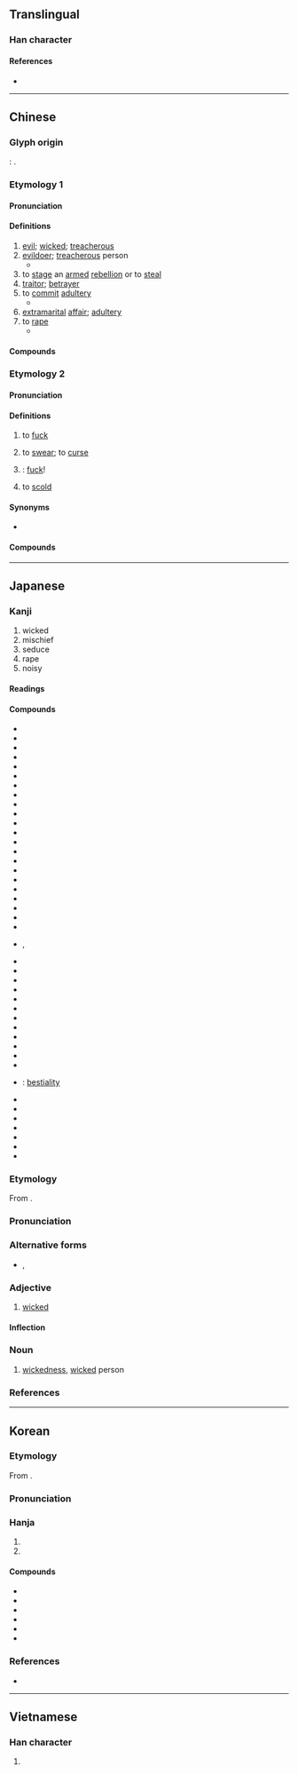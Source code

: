 {{also|奸|姧}}
{{character info}}
==Translingual==

===Han character===
{{Han char|rn=38|rad=女|as=06|sn=9|four=40444|canj=VVV|ids=⿱女奻}}

====References====
* {{Han ref|kx=0260.100|dkj=06217|dj=0526.090|hdz=21048.100|uh=59E6|ud=23014|bh=ABC1|bd=43969}}

----

==Chinese==

===Glyph origin===
{{Han etyl}}
{{liushu|ic}}: {{zh-etym-triple|女|woman}}.

===Etymology 1===
{{zh-forms|s=奸}}

====Pronunciation====
{{zh-pron
|m=jiān
|m-s=
|c=gaan1
|c-t=
|g=
|h=pfs=kiên;gd=gian1
|j=
|mb=gáing
|md=găng
|mn=kan
|mn-t=gang1
|w=1ke,1ji
|w_note=1ke - vernacular; 1ji - literary
|x=
|mc=y
|oc=y
|cat=a,n,v
}}

====Definitions====
{{zh-hanzi}}

# [[evil]]; [[wicked]]; [[treacherous]]
# [[evildoer]]; [[treacherous]] person
#* {{zh-x|姦人|bad person, evildoer}}
# to [[stage]] an [[armed]] [[rebellion]] or to [[steal]]
# [[traitor]]; [[betrayer]]
# to [[commit]] [[adultery]]
#* {{zh-usex|通姦|to commit adultery}}
# [[extramarital]] [[affair]]; [[adultery]]
# to [[rape]]
#* {{zh-x|強姦|to rape}}

====Compounds====
{{zh-der|獸姦:[[bestiality]]|刁姦|和姦|大姦似忠|姦人之雄|姦伏|姦佞|姦凶|姦夫|姦夫淫婦|姦宄|姦情|姦慝|姦殺|姦污|姦淫|姦淫擄掠|姦盜邪淫|姦細|姦臣|姦詐|姦通|姦邪|姦雄|姦非|姦黨|強姦|強姦民意|捉姦|擒姦擿伏|擒姦討暴|洞燭姦邪|發姦擿伏|發擿姦伏|禁姦除猾|誘姦|賣俏行姦|賣姦|贏姦賣俏|輪姦|迎姦賣俏|通姦|雞姦}}

===Etymology 2===
{{zh-forms|s=奸|alt=幹}}
{{rfe|zh|from 幹?}}

====Pronunciation====
{{zh-pron
|mn=kàn
|dial=n
|cat=v
}}

====Definitions====
{{zh-hanzi}}

# {{lb|zh|Hokkien|vulgar}} to [[fuck]]
# {{lb|zh|Mainland China|_|Hokkien|vulgar}} to [[swear]]; to [[curse]]
# {{lb|zh|Taiwanese Hokkien|vulgar}} {{non-gloss definition|a word used to express one's anger}}: [[fuck]]!
# {{lb|zh|Singapore|_|Hokkien|slang|vulgar}} to [[scold]]
#: {{zh-x|伊 著 姦{kàn}。|He/She got '''scolded'''.|MN}}

====Synonyms====
{{zh-dial|肏}}
* {{s|word to express one's anger}} {{zh-l|肏}}
{{zh-dial|罵}}

====Compounds====
{{zh-der|姦恁娘|姦撟|相姦|姦尻川}}

----

==Japanese==

===Kanji===
{{ja-kanji|grade=|rs=女06}}

# wicked
# mischief 
# seduce
# rape
# noisy

====Readings====
{{ja-readings
|goon=けん
|kanon=かん
|kun=みだら-, よこしま-, かしま-し.い
}}

====Compounds====
{{der-top|Compounds}}
* {{ja-r|姦しい|かしまし.い}}
* {{ja-r|姦悪|かんあく}}
* {{ja-r|姦淫|かんいん}}
* {{ja-r|姦黠|かんかつ}}
* {{ja-r|姦譎|かんきつ}}
* {{ja-r|姦曲|かんきょく}}
* {{ja-r|姦計|かんけい}}
* {{ja-r|姦譎|かんけつ}}
* {{ja-r|姦詐|かんさ}}
* {{ja-r|姦才|かんさい}}
* {{ja-r|姦策|かんさく}}
* {{ja-r|姦邪|かんじゃ}}
* {{ja-r|姦商|かんしょう}}
* {{ja-r|姦心|かんしん}}
* {{ja-r|姦臣|かんしん}}
* {{ja-r|姦人|かんじん}}
* {{ja-r|姦する|かんする}}
* {{ja-r|姦賊|かんぞく}}
* {{ja-r|姦智|かんち}}
* {{ja-r|姦通|かんつう}}
* {{ja-r|姦徒|かんと}}
* {{ja-r|姦盗|かんとう}}
* {{ja-r|姦慝|かんとく}}, {{ja-r|姦慝|かんちょく}}
* {{ja-r|姦佞|かんねい}}
* {{ja-r|姦夫|かんぷ}}
* {{ja-r|姦婦|かんぷ}}
* {{ja-r|姦物|かんぶつ}}
* {{ja-r|姦謀|かんぼう}}
* {{ja-r|姦民|かんみん}}
* {{ja-r|姦雄|かんゆう}}
* {{ja-r|姦濫|かんらん}}
* {{ja-r|鶏姦|けいかん}}
* {{ja-r|強姦|ごうかん}}
* {{ja-r|屍姦|しかん}}
* {{ja-r|視曲|しかん}}
* {{ja-r|獣姦|じゅうかん}}: [[bestiality]] {{gloss|sexual activity}}
* {{ja-r|相姦|そうかん}}
* {{ja-r|賊姦|ぞっかん}}
* {{ja-r|大姦|たいかん}}
* {{ja-r|佞姦|ねいかん}}
* {{ja-r|有夫姦|ゆうふかん}}
* {{ja-r|輪姦|りんかん}}
* {{ja-r|和姦|わかん}}
{{der-bottom}}

{{ja-kanjitab|かん|yomi=o}}

===Etymology===
From {{bor|ja|ltc|姦|sort=かん}}.

===Pronunciation===
{{ja-pron|yomi=kanon|かん|acc=1|acc_ref=DJR,NHK}}

===Alternative forms===
* {{ja-l|奸}}, {{ja-l|姧}}

===Adjective===
{{ja-adj|infl=na|かん}}

# [[wicked]]

====Inflection====
{{ja-na|かん}}

===Noun===
{{ja-noun|かん}}

# [[wickedness]], [[wicked]] person

===References===
<references/>

----

==Korean==

===Etymology===
From {{der|ko|ltc|-}} {{ltc-l|姦}}. {{hanja-sinjeung|간|kan}}

===Pronunciation===
{{ko-hanja-pron|간|l=y}}

===Hanja===
{{ko-hanja-search}}
{{ko-hanja|간음하다|간음할|간}}

# {{hanja form of|간|[[evil]]; [[wicked]]; [[treacherous]]}}
# {{hanja form of|간|to [[rape]]; to [[fornicate]]}}

====Compounds====
{{der-top3|Compounds}}
* {{ko-l|수간|獸姦}}
* {{ko-l|강간|強姦}}
* {{ko-l|간음|姦淫}}
* {{ko-l|간통|姦通}}
* {{ko-l|윤간|輪姦}}
* {{ko-l|간부|姦夫}}
{{der-bottom}}

===References===
* {{R:hanjadoc|2212}}

----

==Vietnamese==

===Han character===
{{vi-readings|reading=gian|rs=女06}}

# {{rfdef|vi|sort=女06}}